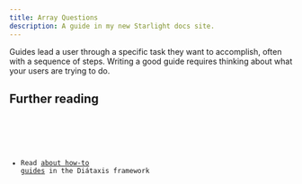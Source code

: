 ```yaml
---
title: Array Questions
description: A guide in my new Starlight docs site.
---
```


Guides lead a user through a specific task they want to accomplish, often with a sequence of steps.
Writing a good guide requires thinking about what your users are trying to do.

## Further reading

<Code code="
#include <iostream>
using namespace std;
int main(){
    int teaLeaves = 50;
    float waterTemperature = 85.588588;
    double priceOfTea = 299.99;
    char teaGrade = 'A';
    bool isTeaReady = false;
    cout << waterTemperature << endl;
    return 0;
}
" lang="c++" />

```code

```
- Read [about how-to guides](https://diataxis.fr/how-to-guides/) in the Diátaxis framework
